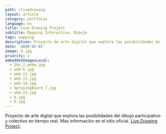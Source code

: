 ```yaml
---
path: /livedrawing
layout: article
category: portfolio
language: es
title: Live Drawing Project
subtitle: Mapping Interactivo, Dibujo
tags: mapping
description: Proyecto de arte digital que explora las posibilidades del dibujo participativo y colectivo en tiempo real.
date: '2020-01-01'
image: b.jpg
priority: 1
embeddedImagesLocal:
  - 26v_2_webw.jpg
  - web-6.jpg
  - web-11.jpg
  - web-21.jpg
  - web-14.jpg
  - SprayingBoard_7.jpg
  - web-23.jpg
  - b.jpg
  - 6.jpg
---
```


<ImageGrid props={props.data.mdx.frontmatter.embeddedImagesLocal} />

Proyecto de arte digital que explora las posibilidades del dibujo participativo y colectivo en tiempo real.
Más información en el sitio oficial. [Live Drawing Project](//thelivedrawingproject.com).
